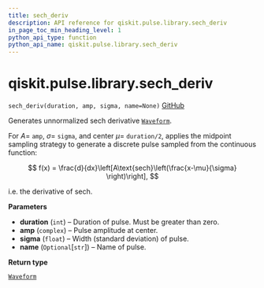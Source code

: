 ```yaml
---
title: sech_deriv
description: API reference for qiskit.pulse.library.sech_deriv
in_page_toc_min_heading_level: 1
python_api_type: function
python_api_name: qiskit.pulse.library.sech_deriv
---
```


# qiskit.pulse.library.sech\_deriv

<span id="qiskit.pulse.library.sech_deriv" />

`sech_deriv(duration, amp, sigma, name=None)` [GitHub](https://github.com/qiskit/qiskit/tree/stable/0.23/qiskit/pulse/library/discrete.py "view source code")

Generates unnormalized sech derivative [`Waveform`](qiskit.pulse.library.Waveform "qiskit.pulse.library.Waveform").

For $A=$ `amp`, $\sigma=$ `sigma`, and center $\mu=$ `duration/2`, applies the midpoint sampling strategy to generate a discrete pulse sampled from the continuous function:

$$
f(x) = \frac{d}{dx}\left[A\text{sech}\left(\frac{x-\mu}{\sigma} \right)\right],
$$

i.e. the derivative of $\text{sech}$.

**Parameters**

*   **duration** (`int`) – Duration of pulse. Must be greater than zero.
*   **amp** (`complex`) – Pulse amplitude at center.
*   **sigma** (`float`) – Width (standard deviation) of pulse.
*   **name** (`Optional`\[`str`]) – Name of pulse.

**Return type**

[`Waveform`](qiskit.pulse.library.Waveform "qiskit.pulse.library.waveform.Waveform")


